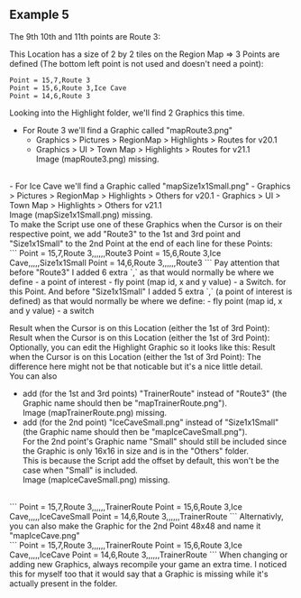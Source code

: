## Example 5

The 9th 10th and 11th points are Route 3:
<ImageWithCaption src="/images/documentation/region-map/Route3-0.png" caption="Route 3" align="left" size="tiny"/>

This Location has a size of 2 by 2 tiles on the Region Map => 3 Points are defined (The bottom left point is not used and doesn't need a point):
<br/>
```
Point = 15,7,Route 3
Point = 15,6,Route 3,Ice Cave
Point = 14,6,Route 3
```
Looking into the Highlight folder, we'll find 2 Graphics this time.
- For Route 3 we'll find a Graphic called "mapRoute3.png"
  - Graphics > Pictures > RegionMap > Highlights > Routes for v20.1
  - Graphics > UI > Town Map > Highlights > Routes for v21.1
  <br/>Image (mapRoute3.png) missing.
<br/>
- For Ice Cave we'll find a Graphic called "mapSize1x1Small.png"
  - Graphics > Pictures > RegionMap > Highlights > Others for v20.1
  - Graphics > UI > Town Map > Highlights > Others for v21.1
  <br/>Image (mapSize1x1Small.png) missing.
<br/>
To make the Script use one of these Graphics when the Cursor is on their respective point, we add "Route3" to the 1st and 3rd point and "Size1x1Small" to the 2nd Point at the end of each line for these Points:
<br/>
```
Point = 15,7,Route 3,,,,,,Route3
Point = 15,6,Route 3,Ice Cave,,,,,Size1x1Small
Point = 14,6,Route 3,,,,,,Route3
```
Pay attention that before "Route3" I added 6 extra `,` as that would normally be where we define
- a point of interest 
- fly point (map id, x and y value)
- a Switch.
for this Point.
And before "Size1x1Small" I added 5 extra `,` (a point of interest is defined) as that would normally be where we define:
- fly point (map id, x and y value)
- a switch

Result when the Cursor is on this Location (either the 1st of 3rd Point):
<ImageWithCaption src="/images/documentation/region-map/Route3-1.png" caption="Route 3 Highlighted" align="left" size="tiny"/>
Result when the Cursor is on this Location (either the 1st of 3rd Point):
<ImageWithCaption src="/images/documentation/region-map/Route3-2.png" caption="Ice Cave Highlighted" align="left" size="tiny"/>
Optionally, you can edit the Highlight Graphic so it looks like this:
Result when the Cursor is on this Location (either the 1st of 3rd Point):
<ImageWithCaption src="/images/documentation/region-map/Route3-3.png" caption="Ice Cave Highlighted" align="left" size="tiny"/>
The difference here might not be that noticable but it's a nice little detail.
<br/>
You can also 
- add (for the 1st and 3rd points) "TrainerRoute" instead of "Route3" (the Graphic name should then be "mapTrainerRoute.png").
<br/>Image (mapTrainerRoute.png) missing.
- add (for the 2nd point) "IceCaveSmall.png" instead of "Size1x1Small" (the Graphic name should then be "mapIceCaveSmall.png").
<br/>For the 2nd point's Graphic name "Small" should still be included since the Graphic is only 16x16 in size and is in the "Others" folder. 
<br/>This is because the Script add the offset by default, this won't be the case when "Small" is included.
<br/>Image (mapIceCaveSmall.png) missing.
<br/>
```
Point = 15,7,Route 3,,,,,,TrainerRoute
Point = 15,6,Route 3,Ice Cave,,,,,IceCaveSmall
Point = 14,6,Route 3,,,,,,TrainerRoute
```
Alternativly, you can also make the Graphic for the 2nd Point 48x48 and name it "mapIceCave.png"
<br/>
```
Point = 15,7,Route 3,,,,,,TrainerRoute
Point = 15,6,Route 3,Ice Cave,,,,,IceCave
Point = 14,6,Route 3,,,,,,TrainerRoute
```
When changing or adding new Graphics, always recompile your game an extra time. I noticed this for myself too that it would say that a Graphic is missing while it's actually present in the folder.
<br/>